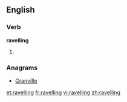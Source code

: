 ==English==

===Verb===
'''ravelling'''

# {{present participle of|[[ravel]]}}

===Anagrams===
* [[Granville#English|Granville]]

[[et:ravelling]]
[[fr:ravelling]]
[[vi:ravelling]]
[[zh:ravelling]]